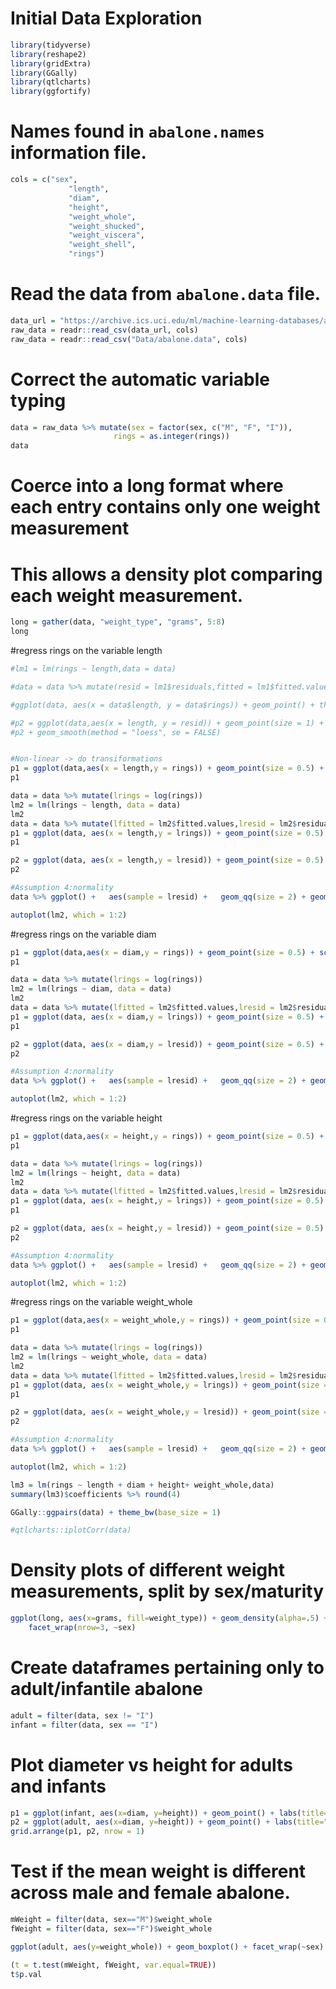 # Initial Data Exploration

```r
library(tidyverse)
library(reshape2)
library(gridExtra)
library(GGally)
library(qtlcharts)
library(ggfortify)
```

# Names found in `abalone.names` information file.
```r
cols = c("sex",	
             "length",
             "diam",
             "height",
             "weight_whole",
             "weight_shucked",
             "weight_viscera",
             "weight_shell",
             "rings")
```

# Read the data from `abalone.data` file.
```r
data_url = "https://archive.ics.uci.edu/ml/machine-learning-databases/abalone/abalone.data"
raw_data = readr::read_csv(data_url, cols)
raw_data = readr::read_csv("Data/abalone.data", cols)
```
# Correct the automatic variable typing
```r
data = raw_data %>% mutate(sex = factor(sex, c("M", "F", "I")),
                       rings = as.integer(rings))
data
```

# Coerce into a long format where each entry contains only one weight measurement
# This allows a density plot comparing each weight measurement.

```r
long = gather(data, "weight_type", "grams", 5:8)
long
```
#regress rings on the variable length
```r
#lm1 = lm(rings ~ length,data = data)

#data = data %>% mutate(resid = lm1$residuals,fitted = lm1$fitted.values)

#ggplot(data, aes(x = data$length, y = data$rings)) + geom_point() + theme_classic(base_size = 26) +   labs(x = "length", y = "rings") + geom_smooth(method = "lm", se = FALSE)

#p2 = ggplot(data,aes(x = length, y = resid)) + geom_point(size = 1) + theme_classic(base_size = 30) + labs(x = "length",y = "Residual") + geom_hline(yintercept = 0) 
#p2 + geom_smooth(method = "loess", se = FALSE)


#Non-linear -> do transiformations
p1 = ggplot(data,aes(x = length,y = rings)) + geom_point(size = 0.5) + scale_y_log10() +   theme_classic(base_size = 20) +labs(x = "length",y = "rings") + geom_smooth(method = "lm", se = FALSE)
p1

data = data %>% mutate(lrings = log(rings))
lm2 = lm(lrings ~ length, data = data)
lm2
data = data %>% mutate(lfitted = lm2$fitted.values,lresid = lm2$residuals)
p1 = ggplot(data, aes(x = length,y = lrings)) + geom_point(size = 0.5) + theme_classic(base_size = 20) +   labs(x = "length",y = "Log rings") + geom_smooth(method = "lm", se = FALSE)
p1

p2 = ggplot(data, aes(x = length,y = lresid)) + geom_point(size = 0.5) + theme_classic(base_size = 20) + labs(x = "length", y = "Residual") +   geom_hline(yintercept = 0)
p2

#Assumption 4:normality
data %>% ggplot() +   aes(sample = lresid) +   geom_qq(size = 2) + geom_qq_line()

autoplot(lm2, which = 1:2)
```
#regress rings on the variable diam
```r
p1 = ggplot(data,aes(x = diam,y = rings)) + geom_point(size = 0.5) + scale_y_log10() +   theme_classic(base_size = 20) +labs(x = "diam",y = "rings") + geom_smooth(method = "lm", se = FALSE)
p1

data = data %>% mutate(lrings = log(rings))
lm2 = lm(lrings ~ diam, data = data)
lm2
data = data %>% mutate(lfitted = lm2$fitted.values,lresid = lm2$residuals)
p1 = ggplot(data, aes(x = diam,y = lrings)) + geom_point(size = 0.5) + theme_classic(base_size = 20) +   labs(x = "diam",y = "Log rings") + geom_smooth(method = "lm", se = FALSE)
p1

p2 = ggplot(data, aes(x = diam,y = lresid)) + geom_point(size = 0.5) + theme_classic(base_size = 20) + labs(x = "diam", y = "Residual") +   geom_hline(yintercept = 0)
p2

#Assumption 4:normality
data %>% ggplot() +   aes(sample = lresid) +   geom_qq(size = 2) + geom_qq_line()

autoplot(lm2, which = 1:2)
```

#regress rings on the variable height
```r
p1 = ggplot(data,aes(x = height,y = rings)) + geom_point(size = 0.5) + scale_y_log10() +   theme_classic(base_size = 20) +labs(x = "height",y = "rings") + geom_smooth(method = "lm", se = FALSE)
p1

data = data %>% mutate(lrings = log(rings))
lm2 = lm(lrings ~ height, data = data)
lm2
data = data %>% mutate(lfitted = lm2$fitted.values,lresid = lm2$residuals)
p1 = ggplot(data, aes(x = height,y = lrings)) + geom_point(size = 0.5) + theme_classic(base_size = 20) +   labs(x = "height",y = "Log rings") + geom_smooth(method = "lm", se = FALSE)
p1

p2 = ggplot(data, aes(x = height,y = lresid)) + geom_point(size = 0.5) + theme_classic(base_size = 20) + labs(x = "height", y = "Residual") +   geom_hline(yintercept = 0)
p2

#Assumption 4:normality
data %>% ggplot() +   aes(sample = lresid) +   geom_qq(size = 2) + geom_qq_line()

autoplot(lm2, which = 1:2)
```

#regress rings on the variable weight_whole

```r
p1 = ggplot(data,aes(x = weight_whole,y = rings)) + geom_point(size = 0.5) + scale_y_log10() +   theme_classic(base_size = 20) +labs(x = "weight_whole",y = "rings") + geom_smooth(method = "lm", se = FALSE)
p1

data = data %>% mutate(lrings = log(rings))
lm2 = lm(lrings ~ weight_whole, data = data)
lm2
data = data %>% mutate(lfitted = lm2$fitted.values,lresid = lm2$residuals)
p1 = ggplot(data, aes(x = weight_whole,y = lrings)) + geom_point(size = 0.5) + theme_classic(base_size = 20) +   labs(x = "weight_whole",y = "Log rings") + geom_smooth(method = "lm", se = FALSE)
p1

p2 = ggplot(data, aes(x = weight_whole,y = lresid)) + geom_point(size = 0.5) + theme_classic(base_size = 20) + labs(x = "weight_whole", y = "Residual") +   geom_hline(yintercept = 0)
p2

#Assumption 4:normality
data %>% ggplot() +   aes(sample = lresid) +   geom_qq(size = 2) + geom_qq_line()

autoplot(lm2, which = 1:2)
```


```r
lm3 = lm(rings ~ length + diam + height+ weight_whole,data)
summary(lm3)$coefficients %>% round(4)
```

```r
GGally::ggpairs(data) + theme_bw(base_size = 1)
```

```r
#qtlcharts::iplotCorr(data)
```

# Density plots of different weight measurements, split by sex/maturity
```r
ggplot(long, aes(x=grams, fill=weight_type)) + geom_density(alpha=.5) +
    facet_wrap(nrow=3, ~sex)
```
# Create dataframes pertaining only to adult/infantile abalone
```r
adult = filter(data, sex != "I")
infant = filter(data, sex == "I")
```

# Plot diameter vs height for adults and infants
```r
p1 = ggplot(infant, aes(x=diam, y=height)) + geom_point() + labs(title="INFANTS") + ylim(0,0.4)
p2 = ggplot(adult, aes(x=diam, y=height)) + geom_point() + labs(title="MATURE") + ylim(0,0.4)
grid.arrange(p1, p2, nrow = 1)
```

# Test if the mean weight is different across male and female abalone.
```r
mWeight = filter(data, sex=="M")$weight_whole
fWeight = filter(data, sex=="F")$weight_whole

ggplot(adult, aes(y=weight_whole)) + geom_boxplot() + facet_wrap(~sex)

(t = t.test(mWeight, fWeight, var.equal=TRUE))
t$p.val
```